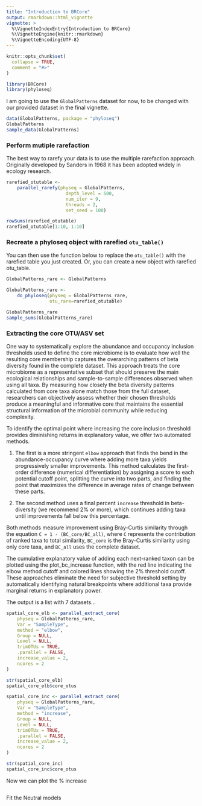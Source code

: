 ```yaml
---
title: "Introduction to BRCore"
output: rmarkdown::html_vignette
vignette: >
  %\VignetteIndexEntry{Introduction to BRCore}
  %\VignetteEngine{knitr::rmarkdown}
  %\VignetteEncoding{UTF-8}
---
```


```r
knitr::opts_chunk$set(
  collapse = TRUE,
  comment = "#>"
)
```

```r
library(BRCore)
library(phyloseq)

```

I am going to use the `GlobalPatterns` dataset for now, to be changed with our 
provided dataset in the final vignette.

```r
data(GlobalPatterns, package = "phyloseq")
GlobalPatterns
sample_data(GlobalPatterns)
```

### Perform mutiple rarefaction

The best way to rarefy your data is to use the multiple rarefaction approach. Originally
developed by Sanders in 1968 it has been adopted widely in ecology research. 

```r
rarefied_otutable <-
    parallel_rarefy(physeq = GlobalPatterns, 
                      depth_level = 500, 
                      num_iter = 9, 
                      threads = 2, 
                      set_seed = 100)

rowSums(rarefied_otutable)
rarefied_otutable[1:10, 1:10]
```

### Recreate a phyloseq object with rarefied `otu_table()` 

You can then use the function below to replace the `otu_table()` with the rarefied
table you just created. Or, you can create a new object with rarefied otu_table.

```r
GlobalPatterns_rare <- GlobalPatterns

GlobalPatterns_rare <- 
    do_phyloseq(physeq = GlobalPatterns_rare, 
                otu_rare=rarefied_otutable)

GlobalPatterns_rare
sample_sums(GlobalPatterns_rare)
```


### Extracting the core OTU/ASV set

One way to systematically explore the abundance and occupancy inclusion thresholds used to define the core microbiome is to evaluate how well the resulting core membership captures the overarching patterns of beta diversity found in the complete dataset. This approach treats the core microbiome as a representative subset that should preserve the main ecological relationships and sample-to-sample differences observed when using all taxa. By measuring how closely the beta diversity patterns calculated from core taxa alone match those from the full dataset, researchers can objectively assess whether their chosen thresholds produce a meaningful and informative core that maintains the essential structural information of the microbial community while reducing complexity.

To identify the optimal point where increasing the core inclusion threshold provides diminishing returns in explanatory value, we offer two automated methods. 

1) The first is a more stringent `elbow` approach that finds the bend in the abundance-occupancy curve where adding more taxa yields progressively smaller improvements. This method calculates the first-order difference (numerical differentiation) by assigning a score to each potential cutoff point, splitting the curve into two parts, and finding the point that maximizes the difference in average rates of change between these parts. 

2) The second method uses a final percent `increase` threshold in beta-diversity (we recommend 2% or more), which continues adding taxa until improvements fall below this percentage. 

Both methods measure improvement using Bray-Curtis similarity through the equation `C = 1 - (BC_core/BC_all)`, where `C` represents the contribution of ranked taxa to total similarity, `BC_core` is the Bray-Curtis similarity using only core taxa, and `BC_all` uses the complete dataset. 

The cumulative explanatory value of adding each next-ranked taxon can be plotted using the plot_bc_increase function, with the red line indicating the elbow method cutoff and colored lines showing the 2% threshold cutoff. These approaches eliminate the need for subjective threshold setting by automatically identifying natural breakpoints where additional taxa provide marginal returns in explanatory power.

The output is a list with 7 datasets... 

```r
spatial_core_elb <- parallel_extract_core(
    physeq = GlobalPatterns_rare,
    Var = "SampleType",
    method = "elbow",
    Group = NULL,
    Level = NULL,
    trimOTUs = TRUE,
    .parallel = FALSE,
    increase_value = 2,
    ncores = 2
)

str(spatial_core_elb)
spatial_core_elb$core_otus
```

```r
spatial_core_inc <- parallel_extract_core(
    physeq = GlobalPatterns_rare,
    Var = "SampleType",
    method = "increase",
    Group = NULL,
    Level = NULL,
    trimOTUs = TRUE,
    .parallel = FALSE,
    increase_value = 2,
    ncores = 2
)

str(spatial_core_inc)
spatial_core_inc$core_otus
```

Now we can plot the % increase 

```r





```


Fit the Neutral models





